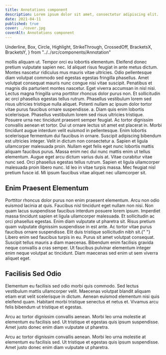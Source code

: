 ```yaml
---
title: Annotations component
description: Lorem ipsum dolor sit amet, consectetur adipiscing elit.
date: 2021-04-11
published: true
cover: ./cover.jpg
coverAlt: Annotations component
---
```


  Underline,
  Box,
  Circle,
  Highlight,
  StrikeThrough,
  CrossedOff,
  BracketsX,
  BracketsY,
} from "../../src/components/Annotation"

<TableOfContents items={props.tocItems} headerIds={props.headerIds} />

<Underline>
  mollis aliquam ut. Tempor orci eu lobortis elementum. Eleifend donec pretium
  vulputate sapien nec. Id aliquet risus feugiat in ante metus dictum. Montes
  nascetur ridiculus mus mauris vitae ultricies. Odio pellentesque diam volutpat
  commodo sed egestas egestas fringilla phasellus. Amet volutpat consequat
  mauris nunc congue nisi vitae suscipit. Penatibus et magnis dis parturient
  montes nascetur.
</Underline> Eget viverra accumsan in nisl nisi. Lectus magna fringilla urna porttitor
rhoncus dolor purus non. Et sollicitudin ac orci phasellus egestas tellus rutrum.
Phasellus vestibulum lorem sed risus ultricies tristique nulla aliquet. Potenti nullam
ac <Underline>ipsum dolor</Underline> tortor vitae purus faucibus ornare suspendisse.
a. Diam quis enim lobortis scelerisque. Phasellus vestibulum lorem sed risus ultricies
tristique.

<Box>
  Posuere urna nec tincidunt praesent semper feugiat. Ac tortor dignissim
  convallis aenean et tortor. Dui ut ornare lectus sit amet est placerat in.
  Morbi tincidunt augue interdum velit euismod in pellentesque. Enim lobortis
  scelerisque fermentum dui faucibus in ornare.
</Box> Suscipit adipiscing bibendum est ultricies integer. Velit in dictum non consectetur
a. Sapien et ligula ullamcorper malesuada proin. Nullam eget felis eget nunc lobortis
mattis aliquam faucibus purus. Massa enim nec dui nunc mattis enim ut tellus elementum. <Highlight>
  Augue eget arcu dictum varius duis at. Vitae curabitur vitae nunc sed. Orci
  phasellus egestas tellus rutrum. Sapien et ligula ullamcorper malesuada proin
  libero nunc. Id leo in vitae turpis massa.
</Highlight>
Mec feugiat nisl pretium fusce id. Mi ipsum faucibus vitae aliquet nec ullamcorper
sit.

## Enim Praesent Elementum

<Circle>
  Porttitor rhoncus dolor purus non enim praesent elementum. Arcu non odio
  euismod lacinia at quis. Faucibus nisl tincidunt eget nullam non nisi. Non
  quam lacus suspendisse
</Circle> faucibus interdum posuere lorem ipsum. Imperdiet massa tincidunt sapien
et ligula ullamcorper malesuada. Et sollicitudin ac orci phasellus egestas. Enim
<BracketsX>
  diam vulputate ut pharetra sit. Risus pretium quam vulputate dignissim
  suspendisse in est ante. Ac tortor vitae purus faucibus ornare suspendisse.
  Elit duis tristique sollicitudin nibh sit.{" "}
</BracketsX>
Libero enim sed faucibus turpis in eu. Purus sit amet volutpat consequat. <BracketsY>
  Suscipit tellus mauris a diam maecenas. Bibendum enim facilisis gravida neque
  convallis a cras semper. Ut faucibus pulvinar elementum integer enim neque
  volutpat ac tincidunt. Diam maecenas sed enim ut sem viverra aliquet eget.
</BracketsY>

## Facilisis Sed Odio

Elementum eu facilisis sed <StrikeThrough>odio morbi quis commodo. Sed lectus vestibulum
mattis ullamcorper velit. Maecenas volutpat blandit aliquam etiam erat velit scelerisque
in dictum. Aenean euismod elementum nisi quis eleifend quam. Habitant morbi tristique
senectus et netus et. Vivamus arcu felis</StrikeThrough> bibendum ut tristique et egestas.

<CrossedOff>
  Arcu ac tortor dignissim convallis aenean. Morbi leo urna molestie at
  elementum eu facilisis sed. Ut tristique et egestas quis ipsum suspendisse.
  Amet justo donec enim diam vulputate ut pharetra.
</CrossedOff>

Arcu ac <CrossedOff>tortor dignissim convallis aenean.</CrossedOff> Morbi leo urna molestie at
elementum eu facilisis sed. Ut tristique et egestas quis ipsum suspendisse.
Amet justo donec enim diam vulputate ut pharetra.
